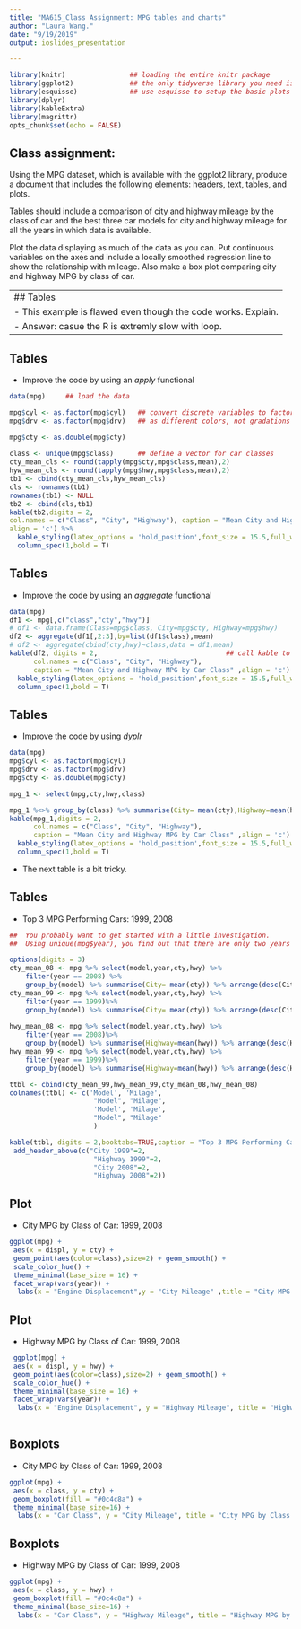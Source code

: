 ```yaml
---
title: "MA615_Class Assignment: MPG tables and charts"
author: "Laura Wang."
date: "9/19/2019"
output: ioslides_presentation

---
```



```r
library(knitr)                ## loading the entire knitr package
library(ggplot2)              ## the only tidyverse library you need is ggplot2
library(esquisse)             ## use esquisse to setup the basic plots
library(dplyr)
library(kableExtra)
library(magrittr)
opts_chunk$set(echo = FALSE)

```

## Class assignment:
Using the MPG dataset, which is available with the ggplot2 library, produce a document that includes the following elements: headers, text, tables, and plots.  

Tables should include a comparison of city and highway mileage by the class of car and the best three car models for city and highway mileage for all the years in which data is available.  

Plot the data displaying as much of the data as you can. Put continuous variables on the axes and include a locally smoothed regression line to show the relationship with mileage.  Also make a box plot comparing city and highway MPG by class of car.  

---
## Tables
- This example is flawed even though the code works.  Explain. 
- Answer: casue the R is extremly slow with loop.
---

## Tables
- Improve the code by using an *apply* functional
\newline
\newline


```r
data(mpg)     ## load the data

mpg$cyl <- as.factor(mpg$cyl)   ## convert discrete variables to factors so that they plot
mpg$drv <- as.factor(mpg$drv)   ## as different colors, not gradations of one color

mpg$cty <- as.double(mpg$cty)
                                
class <- unique(mpg$class)      ## define a vector for car classes
cty_mean_cls <- round(tapply(mpg$cty,mpg$class,mean),2)
hyw_mean_cls <- round(tapply(mpg$hwy,mpg$class,mean),2)
tb1 <- cbind(cty_mean_cls,hyw_mean_cls)
cls <- rownames(tb1)
rownames(tb1) <- NULL
tb2 <- cbind(cls,tb1)
kable(tb2,digits = 2,
col.names = c("Class", "City", "Highway"), caption = "Mean City and Highway MPG by Car Class",
align = 'c') %>%
  kable_styling(latex_options = 'hold_position',font_size = 15.5,full_width = F,position = "center")%>%
  column_spec(1,bold = T)
```

## Tables
- Improve the code by using an *aggregate* functional
\newline
\newline


```r

data(mpg)
df1 <- mpg[,c("class","cty","hwy")]
# df1 <- data.frame(Class=mpg$class, City=mpg$cty, Highway=mpg$hwy)
df2 <- aggregate(df1[,2:3],by=list(df1$class),mean)
# df2 <- aggregate(cbind(cty,hwy)~class,data = df1,mean)
kable(df2, digits = 2,                                ## call kable to make the table
      col.names = c("Class", "City", "Highway"), 
      caption = "Mean City and Highway MPG by Car Class" ,align = 'c') %>%
  kable_styling(latex_options = 'hold_position',font_size = 15.5,full_width = F)%>%
  column_spec(1,bold = T)
```

## Tables
- Improve the code by using *dyplr*
\newline
\newline


```r
data(mpg)
mpg$cyl <- as.factor(mpg$cyl)
mpg$drv <- as.factor(mpg$drv)
mpg$cty <- as.double(mpg$cty)

mpg_1 <- select(mpg,cty,hwy,class)

mpg_1 %<>% group_by(class) %>% summarise(City= mean(cty),Highway=mean(hwy)) %>% arrange(class,City,Highway)
kable(mpg_1,digits = 2,
      col.names = c("Class", "City", "Highway"), 
      caption = "Mean City and Highway MPG by Car Class" ,align = 'c') %>%
  kable_styling(latex_options = 'hold_position',font_size = 15.5,full_width = F)%>%
  column_spec(1,bold = T)
```

- The next table is a bit tricky. 

## Tables
- Top 3 MPG Performing Cars: 1999, 2008
\newline
\newline


```r

##  You probably want to get started with a little investigation. 
##  Using unique(mpg$year), you find out that there are only two years - 1999, 2008.

options(digits = 3)
cty_mean_08 <- mpg %>% select(model,year,cty,hwy) %>%
    filter(year == 2008) %>%
    group_by(model) %>% summarise(City= mean(cty)) %>% arrange(desc(City)) %>%          head(3)
cty_mean_99 <- mpg %>% select(model,year,cty,hwy) %>%
    filter(year == 1999)%>%
    group_by(model) %>% summarise(City= mean(cty)) %>% arrange(desc(City)) %>%          head(3)
    
hwy_mean_08 <- mpg %>% select(model,year,cty,hwy) %>%
    filter(year == 2008)%>%
    group_by(model) %>% summarise(Highway=mean(hwy)) %>% arrange(desc(Highway))%>%      head(3)
hwy_mean_99 <- mpg %>% select(model,year,cty,hwy) %>%
    filter(year == 1999)%>%
    group_by(model) %>% summarise(Highway=mean(hwy)) %>% arrange(desc(Highway))%>%      head(3)

ttbl <- cbind(cty_mean_99,hwy_mean_99,cty_mean_08,hwy_mean_08)
colnames(ttbl) <- c('Model', 'Milage', 
                     "Model", "Milage",
                     'Model', 'Milage',
                     "Model", "Milage"
                     )

kable(ttbl, digits = 2,booktabs=TRUE,caption = "Top 3 MPG Performing Cars: 1999, 2008",align = 'c') %>% kable_styling(latex_options = 'hold_position',font_size = 15.5,full_width = T)%>%
 add_header_above(c("City 1999"=2, 
                     "Highway 1999"=2,
                     "City 2008"=2,
                     "Highway 2008"=2))

```

## Plot
- City MPG by Class of Car: 1999, 2008


```r
ggplot(mpg) +
 aes(x = displ, y = cty) +
 geom_point(aes(color=class),size=2) + geom_smooth() +
 scale_color_hue() +
 theme_minimal(base_size = 16) +
 facet_wrap(vars(year)) + 
  labs(x = "Engine Displacement",y = "City Mileage" ,title = "City MPG by Class of Car: 1999, 2008")
```

## Plot
- Highway MPG by Class of Car: 1999, 2008


```r
 ggplot(mpg) +
 aes(x = displ, y = hwy) +
 geom_point(aes(color=class),size=2) + geom_smooth() +
 scale_color_hue() +
 theme_minimal(base_size = 16) +
 facet_wrap(vars(year)) + 
  labs(x = "Engine Displacement", y = "Highway Mileage", title = "Highway MPG by Class of Car: 1999, 2008")
 
```

## Boxplots
- City MPG by Class of Car: 1999, 2008


```r
ggplot(mpg) +
 aes(x = class, y = cty) +
 geom_boxplot(fill = "#0c4c8a") +
 theme_minimal(base_size=16) +
  labs(x = "Car Class", y = "City Mileage", title = "City MPG by Class of Car: 1999, 2008")
```

## Boxplots
- Highway MPG by Class of Car: 1999, 2008


```r
ggplot(mpg) +
 aes(x = class, y = hwy) +
 geom_boxplot(fill = "#0c4c8a") +
 theme_minimal(base_size=16) +
  labs(x = "Car Class", y = "Highway Mileage", title = "Highway MPG by Class of Car: 1999, 2008")





```
